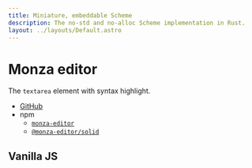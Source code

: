 ```yaml
---
title: Miniature, embeddable Scheme
description: The no-std and no-alloc Scheme implementation in Rust.
layout: ../layouts/Default.astro
---
```



# Monza editor

The `textarea` element with syntax highlight.

- [GitHub](https://github.com/raviqqe/monza-editor)
- npm
  - [`monza-editor`](https://www.npmjs.com/package/monza-editor)
  - [`@monza-editor/solid`](https://www.npmjs.com/package/monza-editor)

## Vanilla JS

<VanillaEditor />
